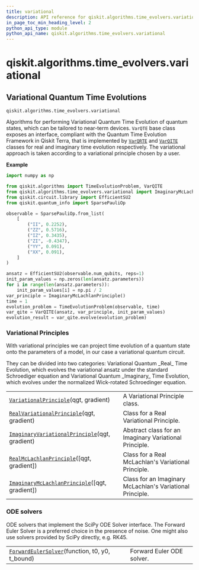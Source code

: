 ```yaml
---
title: variational
description: API reference for qiskit.algorithms.time_evolvers.variational
in_page_toc_min_heading_level: 2
python_api_type: module
python_api_name: qiskit.algorithms.time_evolvers.variational
---
```


<span id="module-qiskit.algorithms.time_evolvers.variational" />

<span id="qiskit-algorithms-time-evolvers-variational" />

# qiskit.algorithms.time\_evolvers.variational

<span id="variational-quantum-time-evolutions-qiskit-algorithms-time-evolvers-variational" />

## Variational Quantum Time Evolutions

`qiskit.algorithms.time_evolvers.variational`

Algorithms for performing Variational Quantum Time Evolution of quantum states, which can be tailored to near-term devices. `VarQTE` base class exposes an interface, compliant with the Quantum Time Evolution Framework in Qiskit Terra, that is implemented by [`VarQRTE`](qiskit.algorithms.VarQRTE "qiskit.algorithms.VarQRTE") and [`VarQITE`](qiskit.algorithms.VarQITE "qiskit.algorithms.VarQITE") classes for real and imaginary time evolution respectively. The variational approach is taken according to a variational principle chosen by a user.

**Example**

```python
import numpy as np

from qiskit.algorithms import TimeEvolutionProblem, VarQITE
from qiskit.algorithms.time_evolvers.variational import ImaginaryMcLachlanPrinciple
from qiskit.circuit.library import EfficientSU2
from qiskit.quantum_info import SparsePauliOp

observable = SparsePauliOp.from_list(
    [
        ("II", 0.2252),
        ("ZZ", 0.5716),
        ("IZ", 0.3435),
        ("ZI", -0.4347),
        ("YY", 0.091),
        ("XX", 0.091),
    ]
)

ansatz = EfficientSU2(observable.num_qubits, reps=1)
init_param_values = np.zeros(len(ansatz.parameters))
for i in range(len(ansatz.parameters)):
    init_param_values[i] = np.pi / 2
var_principle = ImaginaryMcLachlanPrinciple()
time = 1
evolution_problem = TimeEvolutionProblem(observable, time)
var_qite = VarQITE(ansatz, var_principle, init_param_values)
evolution_result = var_qite.evolve(evolution_problem)
```

### Variational Principles

With variational principles we can project time evolution of a quantum state onto the parameters of a model, in our case a variational quantum circuit.

They can be divided into two categories: Variational Quantum \_Real\_ Time Evolution, which evolves the variational ansatz under the standard Schroediger equation and Variational Quantum \_Imaginary\_ Time Evolution, which evolves under the normalized Wick-rotated Schroedinger equation.

|                                                                                                                                                                                                         |                                                           |
| ------------------------------------------------------------------------------------------------------------------------------------------------------------------------------------------------------- | --------------------------------------------------------- |
| [`VariationalPrinciple`](qiskit.algorithms.time_evolvers.variational.VariationalPrinciple "qiskit.algorithms.time_evolvers.variational.VariationalPrinciple")(qgt, gradient)                            | A Variational Principle class.                            |
| [`RealVariationalPrinciple`](qiskit.algorithms.time_evolvers.variational.RealVariationalPrinciple "qiskit.algorithms.time_evolvers.variational.RealVariationalPrinciple")(qgt, gradient)                | Class for a Real Variational Principle.                   |
| [`ImaginaryVariationalPrinciple`](qiskit.algorithms.time_evolvers.variational.ImaginaryVariationalPrinciple "qiskit.algorithms.time_evolvers.variational.ImaginaryVariationalPrinciple")(qgt, gradient) | Abstract class for an Imaginary Variational Principle.    |
| [`RealMcLachlanPrinciple`](qiskit.algorithms.time_evolvers.variational.RealMcLachlanPrinciple "qiskit.algorithms.time_evolvers.variational.RealMcLachlanPrinciple")(\[qgt, gradient])                   | Class for a Real McLachlan's Variational Principle.       |
| [`ImaginaryMcLachlanPrinciple`](qiskit.algorithms.time_evolvers.variational.ImaginaryMcLachlanPrinciple "qiskit.algorithms.time_evolvers.variational.ImaginaryMcLachlanPrinciple")(\[qgt, gradient])    | Class for an Imaginary McLachlan's Variational Principle. |

### ODE solvers

ODE solvers that implement the SciPy ODE Solver interface. The Forward Euler Solver is a preferred choice in the presence of noise. One might also use solvers provided by SciPy directly, e.g. RK45.

|                                                                                                                                                                                     |                           |
| ----------------------------------------------------------------------------------------------------------------------------------------------------------------------------------- | ------------------------- |
| [`ForwardEulerSolver`](qiskit.algorithms.time_evolvers.variational.ForwardEulerSolver "qiskit.algorithms.time_evolvers.variational.ForwardEulerSolver")(function, t0, y0, t\_bound) | Forward Euler ODE solver. |

